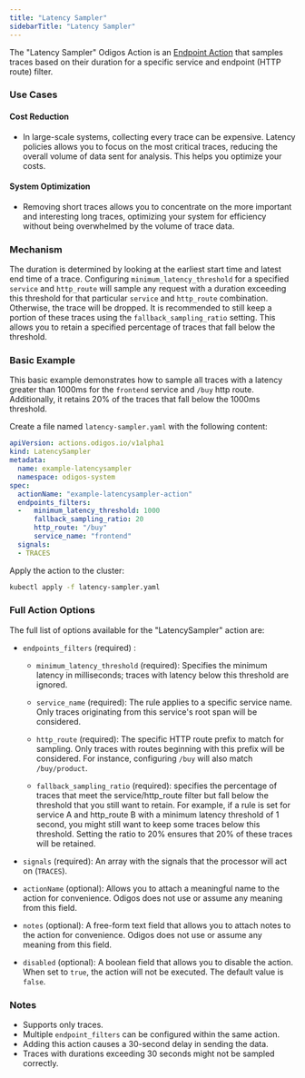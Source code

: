 ---
title: "Latency Sampler"
sidebarTitle: "Latency Sampler"
---

The "Latency Sampler" Odigos Action is an [Endpoint Action](/pipeline/actions/sampling/introduction#actions-scope-categories) that samples traces based on their duration for a specific service and endpoint (HTTP route) filter.

### Use Cases

#### Cost Reduction

- In large-scale systems, collecting every trace can be expensive. Latency policies allows you to focus on the most critical traces, reducing the overall volume of data sent for analysis. This helps you optimize your costs.


#### System Optimization

- Removing short traces allows you to concentrate on the more important and interesting long traces, optimizing your system for efficiency without being overwhelmed by the volume of trace data.


### Mechanism

The duration is determined by looking at the earliest start time and latest end time of a trace.
Configuring `minimum_latency_threshold` for a specified `service` and `http_route` will sample any request with a duration exceeding this threshold for that particular `service` and `http_route` combination.  
Otherwise, the trace will be dropped. It is recommended to still keep a portion of these traces using the `fallback_sampling_ratio` setting. This allows you to retain a specified percentage of traces that fall below the threshold.

### Basic Example

This basic example demonstrates how to sample all traces with a latency greater than 1000ms for the `frontend` service and `/buy` http route.  
Additionally, it retains 20% of the traces that fall below the 1000ms threshold.

Create a file named `latency-sampler.yaml` with the following content:

```yaml
apiVersion: actions.odigos.io/v1alpha1
kind: LatencySampler
metadata:
  name: example-latencysampler
  namespace: odigos-system
spec:
  actionName: "example-latencysampler-action"
  endpoints_filters:
  -   minimum_latency_threshold: 1000
      fallback_sampling_ratio: 20
      http_route: "/buy"
      service_name: "frontend"
  signals:
  - TRACES  
```

Apply the action to the cluster:

```bash
kubectl apply -f latency-sampler.yaml
```

### Full Action Options

The full list of options available for the "LatencySampler" action are:

- `endpoints_filters` (required) :
  
  - `minimum_latency_threshold` (required): Specifies the minimum latency in milliseconds; traces with latency below this threshold are ignored.

  - `service_name` (required): The rule applies to a specific service name. Only traces originating from this service's root span will be considered.

  - `http_route` (required): The specific HTTP route prefix to match for sampling. Only traces with routes beginning with this prefix will be considered. For instance, configuring `/buy` will also match `/buy/product`.

  - `fallback_sampling_ratio` (required): specifies the percentage of traces that meet the service/http_route filter but fall below the threshold that you still want to retain. For example, if a rule is set for service A and http_route B with a minimum latency threshold of 1 second, you might still want to keep some traces below this threshold. Setting the ratio to 20% ensures that 20% of these traces will be retained.

- `signals` (required): An array with the signals that the processor will act on (`TRACES`).

- `actionName` (optional): Allows you to attach a meaningful name to the action for convenience. Odigos does not use or assume any meaning from this field.

- `notes` (optional): A free-form text field that allows you to attach notes to the action for convenience. Odigos does not use or assume any meaning from this field.

- `disabled` (optional): A boolean field that allows you to disable the action. When set to `true`, the action will not be executed. The default value is `false`.

### Notes

- Supports only traces.
- Multiple `endpoint_filters` can be configured within the same action.
- Adding this action causes a 30-second delay in sending the data.
- Traces with durations exceeding 30 seconds might not be sampled correctly.

